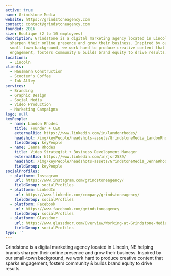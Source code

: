 ```yaml
---
active: true
name: Grindstone Media
website: https://grindstoneagency.com
contact: contact@grindstoneagency.com
founded: 2016
size: Boutique (2 to 10 employees)
description: Grindstone is a digital marketing agency located in Lincoln, NE helping brands
  sharpen their online presence and grow their business. Inspired by our
  small-town background, we work hard to produce creative content that sparks
  engagement, fosters community & builds brand equity to drive results.
locations:
  - Lincoln
clients:
  - Hausmann Construction
  - Scooter's Coffee
  - Ink Alley
services:
  - Branding
  - Graphic Design
  - Social Media
  - Video Production
  - Marketing Campaigns
logo: null
keyPeople:
  - name: Landon Rhodes
    title: Founder + CEO
    externalBio: https://www.linkedin.com/in/landonrhodes/
    headshot: /img/keyPeople/headshots-assets/GrindstoneMedia_LandonRhodes.jpg
    fieldGroup: keyPeople
  - name: Jenna Rhodes
    title: Video Strategist + Business Development Manager
    externalBio: https://www.linkedin.com/in/jsr2589/
    headshot: /img/keyPeople/headshots-assets/GrindstoneMedia_JennaRhodes.jpg
    fieldGroup: keyPeople
socialProfiles:
  - platform: Instagram
    url: https://www.instagram.com/grindstoneagency/
    fieldGroup: socialProfiles
  - platform: LinkedIn
    url: https://www.linkedin.com/company/grindstoneagency/
    fieldGroup: socialProfiles
  - platform: Facebook
    url: https://www.facebook.com/grindstoneagency
    fieldGroup: socialProfiles
  - platform: Glassdoor
    url: https://www.glassdoor.com/Overview/Working-at-Grindstone-Media-EI_IE2916023.11,27.htm
    fieldGroup: socialProfiles
type: ''
---
```


Grindstone is a digital marketing agency located in Lincoln, NE helping brands sharpen their online presence and grow their business. Inspired by our small-town background, we work hard to produce creative content that sparks engagement, fosters community & builds brand equity to drive results.
